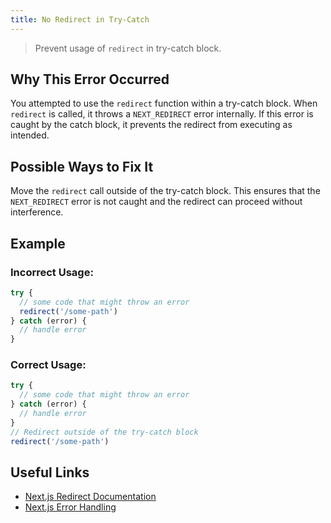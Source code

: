 ```yaml
---
title: No Redirect in Try-Catch
---
```


> Prevent usage of `redirect` in try-catch block.

## Why This Error Occurred

You attempted to use the `redirect` function within a try-catch block. When `redirect` is called, it throws a `NEXT_REDIRECT` error internally. If this error is caught by the catch block, it prevents the redirect from executing as intended.

## Possible Ways to Fix It

Move the `redirect` call outside of the try-catch block. This ensures that the `NEXT_REDIRECT` error is not caught and the redirect can proceed without interference.

## Example

### Incorrect Usage:

```javascript
try {
  // some code that might throw an error
  redirect('/some-path')
} catch (error) {
  // handle error
}
```

### Correct Usage:

```javascript
try {
  // some code that might throw an error
} catch (error) {
  // handle error
}
// Redirect outside of the try-catch block
redirect('/some-path')
```

## Useful Links

- [Next.js Redirect Documentation](/docs/app/building-your-application/routing/redirecting#redirect-function)
- [Next.js Error Handling](/docs/app/building-your-application/routing/error-handling)
